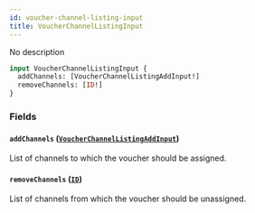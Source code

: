 ```yaml
---
id: voucher-channel-listing-input
title: VoucherChannelListingInput
---
```


No description

```graphql
input VoucherChannelListingInput {
  addChannels: [VoucherChannelListingAddInput!]
  removeChannels: [ID!]
}
```

### Fields

#### `addChannels` ([`VoucherChannelListingAddInput`](../../../developer/api-reference/inputs/voucher-channel-listing-add-input))

List of channels to which the voucher should be assigned.

#### `removeChannels` ([`ID`](../../../developer/api-reference/scalars/id))

List of channels from which the voucher should be unassigned.
